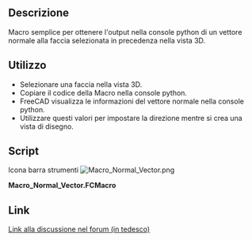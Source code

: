 <languages/>

{{Macro/it
|Name=Normal Vector Macro
|Icon=Macro_Normal_Vector.png
|Translate=Vettore normale
|Description=Fornisce un vettore normale alla faccia prescelta
|Author=ulrich1a
|Version=1.0
|Date=2016-09-26
|FCVersion=Tutte versione
|Download=[https://wiki.freecad.org/images/8/8b/Macro_Normal_Vector.png ToolBar Icon]
}}

<span id="Description"></span>
==Descrizione==

Macro semplice per ottenere l'output nella console python di un vettore normale alla faccia selezionata in precedenza nella vista 3D.

<span id="Usage"></span>
==Utilizzo==

* Selezionare una faccia nella vista 3D.
* Copiare il codice della Macro nella console python.
* FreeCAD visualizza le informazioni del vettore normale nella console python.
* Utilizzare questi valori per impostare la direzione mentre si crea una vista di disegno.

==Script==

Icona barra strumenti
[[Image:Macro_Normal_Vector.png]]

'''Macro_Normal_Vector.FCMacro'''

{{MacroCode|code=
Gui.Selection.getSelectionEx()[0].SubObjects[0].Faces[0].normalAt(0,0)
}}

==Link==
[https://forum.freecad.org/viewtopic.php?f=13&t=10959 Link alla discussione nel forum (in tedesco)]


{{clear}}